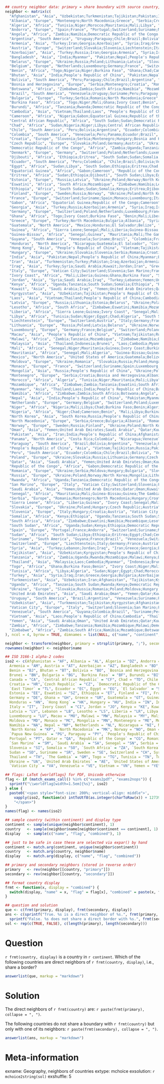 ```r
## country neighbor data: primary = share boundary with source country, secondary = share boundary with primary neighbor but not with source country
neighbor <- matrix(c(
  "Afghanistan", "Asia", "Uzbekistan;Turkmenistan;Tajikistan;Pakistan;Iran;People's Republic of China", "Kyrgyzstan;India;Turkey;Iraq;Azerbaijan;Armenia;Vietnam;Russia;North Korea;Nepal;Mongolia;Laos;Macau;Hong Kong;Myanmar;Bhutan",
  "Albania", "Europe", "Montenegro;North Macedonia;Greece", "Serbia;Croatia;Bosnia and Herzegovina;Bulgaria;Turkey",
  "Algeria", "Africa", "Tunisia;Niger;Morocco;Mauritania;Mali;Libya", "Nigeria;Chad;Burkina Faso;Benin;Senegal;Guinea;Ivory Coast;Sudan;Egypt",
  "Andorra", "Europe", "Spain;France", "Portugal;Switzerland;Suriname;Monaco;Luxembourg;Italy;Germany;Brazil;Belgium",
  "Angola", "Africa", "Zambia;Namibia;Democratic Republic of the Congo;Republic of the Congo", "Zimbabwe;Tanzania;Mozambique;Malawi;Botswana;South Africa;Uganda;South Sudan;Rwanda;Central African Republic;Burundi;Gabon;Cameroon",
  "Argentina", "South America", "Uruguay;Paraguay;Chile;Brazil;Bolivia", "Peru;Venezuela;Suriname;Guyana;France;Colombia",
  "Armenia", "Asia", "Turkey;Iran;Georgia;Azerbaijan", "Syria;Iraq;Greece;Bulgaria;Turkmenistan;Pakistan;Afghanistan;Russia",
  "Austria", "Europe", "Switzerland;Slovakia;Slovenia;Liechtenstein;Italy;Hungary;Germany;Czech Republic", "France;Ukraine;Poland;Croatia;Vatican City;San Marino;Serbia;Romania;Netherlands;Luxembourg;Denmark;Belgium",
  "Azerbaijan", "Asia", "Turkey;Russia;Iran;Georgia;Armenia", "Syria;Iraq;Greece;Bulgaria;Ukraine;Poland;Norway;North Korea;Mongolia;Lithuania;Latvia;Finland;Estonia;People's Republic of China;Belarus;Turkmenistan;Pakistan;Afghanistan",
  "Bangladesh", "Asia", "India;Myanmar", "Pakistan;Nepal;People's Republic of China;Bhutan;Thailand;Laos",
  "Belarus", "Europe", "Ukraine;Russia;Poland;Lithuania;Latvia", "Slovakia;Romania;Moldova;Hungary;Norway;North Korea;Mongolia;Georgia;Finland;Estonia;People's Republic of China;Azerbaijan;Germany;Czech Republic",
  "Belgium", "Europe", "Netherlands;Luxembourg;Germany;France", "Switzerland;Poland;Denmark;Czech Republic;Austria;Suriname;Spain;Monaco;Italy;Brazil;Andorra",
  "Benin", "Africa", "Togo;Nigeria;Niger;Burkina Faso", "Ghana;Chad;Cameroon;Mali;Libya;Algeria;Ivory Coast",
  "Bhutan", "Asia", "India;People's Republic of China", "Pakistan;Nepal;Myanmar;Bangladesh;Vietnam;Tajikistan;Russia;North Korea;Mongolia;Laos;Kyrgyzstan;Macau;Hong Kong;Afghanistan",
  "Bolivia", "South America", "Peru;Paraguay;Chile;Brazil;Argentina", "Ecuador;Colombia;Venezuela;Uruguay;Suriname;Guyana;France",
  "Bosnia and Herzegovina", "Europe", "Serbia;Montenegro;Croatia", "Romania;North Macedonia;Hungary;Bulgaria;Albania;Slovenia",
  "Botswana", "Africa", "Zimbabwe;Zambia;South Africa;Namibia", "Mozambique;Tanzania;Malawi;Democratic Republic of the Congo;Angola;Eswatini;Lesotho",
  "Brazil", "South America", "Venezuela;Uruguay;Suriname;Peru;Paraguay;Guyana;France;Colombia;Bolivia;Argentina", "Ecuador;Chile;Switzerland;Spain;Monaco;Luxembourg;Italy;Germany;Belgium;Andorra;Panama",
  "Bulgaria", "Europe", "Turkey;Serbia;Romania;North Macedonia;Greece", "Syria;Iraq;Iran;Georgia;Azerbaijan;Armenia;Montenegro;Hungary;Croatia;Bosnia and Herzegovina;Ukraine;Moldova;Albania",
  "Burkina Faso", "Africa", "Togo;Niger;Mali;Ghana;Ivory Coast;Benin", "Nigeria;Libya;Chad;Algeria;Senegal;Mauritania;Guinea;Liberia",
  "Burundi", "Africa", "Tanzania;Rwanda;Democratic Republic of the Congo", "Zambia;Uganda;Mozambique;Malawi;Kenya;South Sudan;Republic of the Congo;Central African Republic;Angola",
  "Cambodia", "Asia", "Vietnam;Thailand;Laos", "People's Republic of China;Malaysia;Myanmar",
  "Cameroon", "Africa", "Nigeria;Gabon;Equatorial Guinea;Republic of the Congo;Chad;Central African Republic", "Niger;Benin;Democratic Republic of the Congo;Angola;Sudan;Libya;South Sudan",
  "Central African Republic", "Africa", "South Sudan;Sudan;Democratic Republic of the Congo;Republic of the Congo;Chad;Cameroon", "Uganda;Kenya;Ethiopia;Libya;Eritrea;Egypt;Zambia;Tanzania;Rwanda;Burundi;Angola;Gabon;Nigeria;Niger;Equatorial Guinea",
  "Chad", "Africa", "Sudan;Nigeria;Niger;Libya;Central African Republic;Cameroon", "South Sudan;Ethiopia;Eritrea;Egypt;Benin;Mali;Burkina Faso;Algeria;Tunisia;Democratic Republic of the Congo;Republic of the Congo;Gabon;Equatorial Guinea",
  "Chile", "South America", "Peru;Bolivia;Argentina", "Ecuador;Colombia;Brazil;Paraguay;Uruguay",
  "Colombia", "South America", "Venezuela;Peru;Panama;Ecuador;Brazil", "Guyana;Chile;Bolivia;Costa Rica;Uruguay;Suriname;Paraguay;France;Argentina",
  "Croatia", "Europe", "Slovenia;Serbia;Montenegro;Hungary;Bosnia and Herzegovina", "Italy;Austria;Romania;North Macedonia;Bulgaria;Albania;Ukraine;Slovakia",
  "Czech Republic", "Europe", "Slovakia;Poland;Germany;Austria", "Ukraine;Hungary;Russia;Lithuania;Belarus;Switzerland;Netherlands;Luxembourg;France;Denmark;Belgium;Slovenia;Liechtenstein;Italy",
  "Democratic Republic of the Congo", "Africa", "Zambia;Uganda;Tanzania;South Sudan;Rwanda;Republic of the Congo;Central African Republic;Burundi;Angola", "Zimbabwe;Namibia;Mozambique;Malawi;Botswana;Kenya;Sudan;Ethiopia;Gabon;Cameroon;Chad",
  "Denmark", "Europe", "Germany", "Switzerland;Poland;Netherlands;Luxembourg;France;Czech Republic;Belgium;Austria",
  "Djibouti", "Africa", "Ethiopia;Eritrea", "South Sudan;Sudan;Somalia;Kenya",
  "Ecuador", "South America", "Peru;Colombia", "Chile;Brazil;Bolivia;Venezuela;Panama",
  "Egypt", "Africa", "Sudan;Libya", "South Sudan;Ethiopia;Eritrea;Chad;Central African Republic;Tunisia;Niger;Algeria",
  "Equatorial Guinea", "Africa", "Gabon;Cameroon", "Republic of the Congo;Nigeria;Chad;Central African Republic",
  "Eritrea", "Africa", "Sudan;Ethiopia;Djibouti", "South Sudan;Libya;Egypt;Chad;Central African Republic;Somalia;Kenya",
  "Estonia", "Europe", "Russia;Latvia", "Ukraine;Poland;Norway;North Korea;Mongolia;Lithuania;Georgia;Finland;People's Republic of China;Belarus;Azerbaijan",
  "Eswatini", "Africa", "South Africa;Mozambique", "Zimbabwe;Namibia;Lesotho;Botswana;Zambia;Tanzania;Malawi",
  "Ethiopia", "Africa", "South Sudan;Sudan;Somalia;Kenya;Eritrea;Djibouti", "Uganda;Democratic Republic of the Congo;Central African Republic;Libya;Egypt;Chad;Tanzania",
  "Finland", "Europe", "Sweden;Russia;Norway", "Ukraine;Poland;North Korea;Mongolia;Lithuania;Latvia;Georgia;Estonia;People's Republic of China;Belarus;Azerbaijan",
  "France", "Europe", "Switzerland;Suriname;Spain;Monaco;Luxembourg;Italy;Germany;Brazil;Belgium;Andorra", "Liechtenstein;Austria;Guyana;Portugal;Vatican City;Slovenia;San Marino;Poland;Netherlands;Denmark;Czech Republic;Venezuela;Uruguay;Peru;Paraguay;Colombia;Bolivia;Argentina",
  "Gabon", "Africa", "Equatorial Guinea;Republic of the Congo;Cameroon", "Democratic Republic of the Congo;Central African Republic;Angola;Nigeria;Chad",
  "Georgia", "Asia", "Turkey;Russia;Azerbaijan;Armenia", "Syria;Iraq;Iran;Greece;Bulgaria;Ukraine;Poland;Norway;North Korea;Mongolia;Lithuania;Latvia;Finland;Estonia;People's Republic of China;Belarus",
  "Germany", "Europe", "Switzerland;Poland;Netherlands;Luxembourg;France;Denmark;Czech Republic;Belgium;Austria", "Liechtenstein;Italy;Ukraine;Slovakia;Russia;Lithuania;Belarus;Suriname;Spain;Monaco;Brazil;Andorra;Slovenia;Hungary",
  "Ghana", "Africa", "Togo;Ivory Coast;Burkina Faso", "Benin;Mali;Liberia;Guinea;Niger",
  "Greece", "Europe", "Turkey;North Macedonia;Bulgaria;Albania", "Syria;Iraq;Iran;Georgia;Azerbaijan;Armenia;Serbia;Romania;Montenegro",
  "Guatemala", "North America", "Mexico;Honduras;El Salvador;Belize", "United States of America;Nicaragua",
  "Guinea", "Africa", "Sierra Leone;Senegal;Mali;Liberia;Guinea-Bissau;Ivory Coast", "Mauritania;The Gambia;Niger;Burkina Faso;Algeria;Ghana",
  "Guinea-Bissau", "Africa", "Senegal;Guinea", "Mauritania;Mali;The Gambia;Sierra Leone;Liberia;Ivory Coast",
  "Guyana", "South America", "Venezuela;Suriname;Brazil", "Colombia;France;Uruguay;Peru;Paraguay;Bolivia;Argentina",
  "Honduras", "North America", "Nicaragua;Guatemala;El Salvador", "Costa Rica;Mexico;Belize",
  "Hong Kong", "Asia", "People's Republic of China", "Vietnam;Tajikistan;Russia;Pakistan;North Korea;Nepal;Mongolia;Laos;Kyrgyzstan;India;Macau;Myanmar;Bhutan;Afghanistan",
  "Hungary", "Europe", "Ukraine;Slovakia;Slovenia;Serbia;Romania;Croatia;Austria", "Russia;Poland;Moldova;Belarus;Czech Republic;Italy;Montenegro;North Macedonia;Bulgaria;Bosnia and Herzegovina;Switzerland;Liechtenstein;Germany",
  "India", "Asia", "Pakistan;Nepal;People's Republic of China;Myanmar;Bhutan;Bangladesh", "Iran;Afghanistan;Vietnam;Tajikistan;Russia;North Korea;Mongolia;Laos;Kyrgyzstan;Macau;Hong Kong;Thailand",
  "Iran", "Asia", "Turkmenistan;Turkey;Pakistan;Iraq;Azerbaijan;Armenia;Afghanistan", "Uzbekistan;Syria;Greece;Georgia;Bulgaria;India;People's Republic of China;Saudi Arabia;Kuwait;Jordan;Russia;Tajikistan",
  "Iraq", "Asia", "Turkey;Syria;Saudi Arabia;Kuwait;Jordan;Iran", "Greece;Georgia;Bulgaria;Azerbaijan;Armenia;Lebanon;Yemen;United Arab Emirates;Qatar;Oman;Turkmenistan;Pakistan;Afghanistan",
  "Italy", "Europe", "Vatican City;Switzerland;Slovenia;San Marino;France;Austria", "Liechtenstein;Germany;Hungary;Croatia;Suriname;Spain;Monaco;Luxembourg;Brazil;Belgium;Andorra;Slovakia;Czech Republic",
  "Ivory Coast", "Africa", "Mali;Liberia;Guinea;Ghana;Burkina Faso", "Senegal;Niger;Mauritania;Algeria;Sierra Leone;Guinea-Bissau;Togo;Benin",
  "Jordan", "Asia", "Syria;Saudi Arabia;Iraq", "Turkey;Lebanon;Yemen;United Arab Emirates;Qatar;Oman;Kuwait;Iran",
  "Kenya", "Africa", "Uganda;Tanzania;South Sudan;Somalia;Ethiopia", "Rwanda;Democratic Republic of the Congo;Zambia;Mozambique;Malawi;Burundi;Sudan;Central African Republic;Eritrea;Djibouti",
  "Kuwait", "Asia", "Saudi Arabia;Iraq", "Yemen;United Arab Emirates;Qatar;Oman;Jordan;Turkey;Syria;Iran",
  "Kyrgyzstan", "Asia", "Uzbekistan;Tajikistan;People's Republic of China", "Turkmenistan;Afghanistan;Vietnam;Russia;Pakistan;North Korea;Nepal;Mongolia;Laos;India;Macau;Hong Kong;Myanmar;Bhutan",
  "Laos", "Asia", "Vietnam;Thailand;People's Republic of China;Cambodia;Myanmar", "Malaysia;Tajikistan;Russia;Pakistan;North Korea;Nepal;Mongolia;Kyrgyzstan;India;Macau;Hong Kong;Bhutan;Afghanistan;Bangladesh",
  "Latvia", "Europe", "Russia;Lithuania;Estonia;Belarus", "Ukraine;Poland;Norway;North Korea;Mongolia;Georgia;Finland;People's Republic of China;Azerbaijan",
  "Lesotho", "Africa", "South Africa", "Zimbabwe;Eswatini;Namibia;Mozambique;Botswana",
  "Liberia", "Africa", "Sierra Leone;Guinea;Ivory Coast", "Senegal;Mali;Guinea-Bissau;Ghana;Burkina Faso",
  "Libya", "Africa", "Tunisia;Sudan;Niger;Egypt;Chad;Algeria", "South Sudan;Ethiopia;Eritrea;Central African Republic;Nigeria;Mali;Burkina Faso;Benin;Cameroon;Morocco;Mauritania",
  "Liechtenstein", "Europe", "Switzerland;Austria", "Italy;Germany;France;Slovakia;Slovenia;Hungary;Czech Republic",
  "Lithuania", "Europe", "Russia;Poland;Latvia;Belarus", "Ukraine;Norway;North Korea;Mongolia;Georgia;Finland;Estonia;People's Republic of China;Azerbaijan;Slovakia;Germany;Czech Republic",
  "Luxembourg", "Europe", "Germany;France;Belgium", "Switzerland;Poland;Netherlands;Denmark;Czech Republic;Austria;Suriname;Spain;Monaco;Italy;Brazil;Andorra",
  "Macau", "Asia", "People's Republic of China", "Vietnam;Tajikistan;Russia;Pakistan;North Korea;Nepal;Mongolia;Laos;Kyrgyzstan;India;Hong Kong;Myanmar;Bhutan;Afghanistan",
  "Malawi", "Africa", "Zambia;Tanzania;Mozambique", "Zimbabwe;Namibia;Democratic Republic of the Congo;Botswana;Angola;Uganda;Rwanda;Kenya;Burundi;Eswatini;South Africa",
  "Malaysia", "Asia", "Thailand;Indonesia;Brunei", "Laos;Cambodia;Myanmar;East Timor;Papua New Guinea",
  "Mali", "Africa", "Senegal;Niger;Mauritania;Guinea;Ivory Coast;Burkina Faso;Algeria", "Guinea-Bissau;The Gambia;Nigeria;Libya;Chad;Benin;Sierra Leone;Liberia;Ghana;Togo;Tunisia;Morocco",
  "Mauritania", "Africa", "Senegal;Mali;Algeria", "Guinea-Bissau;Guinea;The Gambia;Niger;Ivory Coast;Burkina Faso;Tunisia;Morocco;Libya",
  "Mexico", "North America", "United States of America;Guatemala;Belize", "Canada;Honduras;El Salvador",
  "Moldova", "Europe", "Ukraine;Romania", "Slovakia;Russia;Poland;Hungary;Belarus;Serbia;Bulgaria",
  "Monaco", "Europe", "France", "Switzerland;Suriname;Spain;Luxembourg;Italy;Germany;Brazil;Belgium;Andorra",
  "Mongolia", "Asia", "Russia;People's Republic of China", "Ukraine;Poland;Norway;North Korea;Lithuania;Latvia;Georgia;Finland;Estonia;Belarus;Azerbaijan;Vietnam;Tajikistan;Pakistan;Nepal;Laos;Kyrgyzstan;India;Macau;Hong Kong;Myanmar;Bhutan;Afghanistan",
  "Montenegro", "Europe", "Serbia;Croatia;Bosnia and Herzegovina;Albania", "Romania;North Macedonia;Hungary;Bulgaria;Slovenia;Greece",
  "Morocco", "Africa", "Algeria", "Tunisia;Niger;Mauritania;Mali;Libya",
  "Mozambique", "Africa", "Zimbabwe;Zambia;Tanzania;Eswatini;South Africa;Malawi", "Namibia;Botswana;Democratic Republic of the Congo;Angola;Uganda;Rwanda;Kenya;Burundi;Lesotho",
  "Myanmar", "Asia", "Thailand;Laos;India;People's Republic of China;Bangladesh", "Malaysia;Cambodia;Vietnam;Pakistan;Nepal;Bhutan;Tajikistan;Russia;North Korea;Mongolia;Kyrgyzstan;Macau;Hong Kong;Afghanistan",
  "Namibia", "Africa", "Zimbabwe;Zambia;South Africa;Botswana;Angola", "Mozambique;Tanzania;Malawi;Democratic Republic of the Congo;Eswatini;Lesotho;Republic of the Congo",
  "Nepal", "Asia", "India;People's Republic of China", "Pakistan;Myanmar;Bhutan;Bangladesh;Vietnam;Tajikistan;Russia;North Korea;Mongolia;Laos;Kyrgyzstan;Macau;Hong Kong;Afghanistan",
  "Netherlands", "Europe", "Germany;Belgium", "Switzerland;Poland;Luxembourg;France;Denmark;Czech Republic;Austria",
  "Niger", "Africa", "Nigeria;Mali;Libya;Chad;Burkina Faso;Benin;Algeria", "Cameroon;Senegal;Mauritania;Guinea;Ivory Coast;Tunisia;Sudan;Egypt;Central African Republic;Togo;Ghana;Morocco",
  "Nigeria", "Africa", "Niger;Chad;Cameroon;Benin", "Mali;Libya;Burkina Faso;Algeria;Sudan;Central African Republic;Gabon;Equatorial Guinea;Republic of the Congo;Togo",
  "North Korea", "Asia", "South Korea;Russia;People's Republic of China", "Ukraine;Poland;Norway;Mongolia;Lithuania;Latvia;Georgia;Finland;Estonia;Belarus;Azerbaijan;Vietnam;Tajikistan;Pakistan;Nepal;Laos;Kyrgyzstan;India;Macau;Hong Kong;Myanmar;Bhutan;Afghanistan",
  "North Macedonia", "Europe", "Serbia;Greece;Bulgaria;Albania", "Romania;Montenegro;Hungary;Croatia;Bosnia and Herzegovina;Turkey",
  "Norway", "Europe", "Sweden;Russia;Finland", "Ukraine;Poland;North Korea;Mongolia;Lithuania;Latvia;Georgia;Estonia;People's Republic of China;Belarus;Azerbaijan",
  "Oman", "Asia", "Yemen;United Arab Emirates;Saudi Arabia", "Qatar;Kuwait;Jordan;Iraq",
  "Pakistan", "Asia", "Iran;India;People's Republic of China;Afghanistan", "Turkmenistan;Turkey;Iraq;Azerbaijan;Armenia;Nepal;Myanmar;Bhutan;Bangladesh;Vietnam;Tajikistan;Russia;North Korea;Mongolia;Laos;Kyrgyzstan;Macau;Hong Kong;Uzbekistan",
  "Panama", "North America", "Costa Rica;Colombia", "Nicaragua;Venezuela;Peru;Ecuador;Brazil",
  "Paraguay", "South America", "Brazil;Bolivia;Argentina", "Venezuela;Uruguay;Suriname;Peru;Guyana;France;Colombia;Chile",
  "People's Republic of China", "Asia", "Vietnam;Tajikistan;Russia;Pakistan;North Korea;Nepal;Mongolia;Laos;Kyrgyzstan;India;Macau;Hong Kong;Myanmar;Bhutan;Afghanistan", "Cambodia;Uzbekistan;Ukraine;Poland;Norway;Lithuania;Latvia;Georgia;Finland;Estonia;Belarus;Azerbaijan;Iran;South Korea;Thailand;Bangladesh;Turkmenistan",
  "Peru", "South America", "Ecuador;Colombia;Chile;Brazil;Bolivia", "Venezuela;Panama;Argentina;Uruguay;Suriname;Paraguay;Guyana;France",
  "Poland", "Europe", "Ukraine;Slovakia;Russia;Lithuania;Germany;Czech Republic;Belarus", "Romania;Moldova;Hungary;Austria;Norway;North Korea;Mongolia;Latvia;Georgia;Finland;Estonia;People's Republic of China;Azerbaijan;Switzerland;Netherlands;Luxembourg;France;Denmark;Belgium",
  "Qatar", "Asia", "Saudi Arabia", "Yemen;United Arab Emirates;Oman;Kuwait;Jordan;Iraq",
  "Republic of the Congo", "Africa", "Gabon;Democratic Republic of the Congo;Central African Republic;Cameroon;Angola", "Equatorial Guinea;Zambia;Uganda;Tanzania;South Sudan;Rwanda;Burundi;Sudan;Chad;Nigeria;Namibia",
  "Romania", "Europe", "Ukraine;Serbia;Moldova;Hungary;Bulgaria", "Slovakia;Russia;Poland;Belarus;Montenegro;North Macedonia;Croatia;Bosnia and Herzegovina;Slovenia;Austria;Turkey;Greece",
  "Russia", "Europe", "Ukraine;Poland;Norway;North Korea;Mongolia;Lithuania;Latvia;Georgia;Finland;Estonia;People's Republic of China;Belarus;Azerbaijan", "Slovakia;Romania;Moldova;Hungary;Germany;Czech Republic;Sweden;South Korea;Turkey;Armenia;Vietnam;Tajikistan;Pakistan;Nepal;Laos;Kyrgyzstan;India;Macau;Hong Kong;Myanmar;Bhutan;Afghanistan;Iran",
  "Rwanda", "Africa", "Uganda;Tanzania;Democratic Republic of the Congo;Burundi", "South Sudan;Kenya;Zambia;Mozambique;Malawi;Republic of the Congo;Central African Republic;Angola",
  "San Marino", "Europe", "Italy", "Vatican City;Switzerland;Slovenia;France;Austria",
  "Saudi Arabia", "Asia", "Yemen;United Arab Emirates;Qatar;Oman;Kuwait;Jordan;Iraq", "Syria;Turkey;Iran",
  "Senegal", "Africa", "Mauritania;Mali;Guinea-Bissau;Guinea;The Gambia", "Algeria;Niger;Ivory Coast;Burkina Faso;Sierra Leone;Liberia",
  "Serbia", "Europe", "Romania;Montenegro;North Macedonia;Hungary;Croatia;Bulgaria;Bosnia and Herzegovina", "Ukraine;Moldova;Albania;Greece;Slovakia;Slovenia;Austria;Turkey",
  "Sierra Leone", "Africa", "Liberia;Guinea", "Ivory Coast;Senegal;Mali;Guinea-Bissau",
  "Slovakia", "Europe", "Ukraine;Poland;Hungary;Czech Republic;Austria", "Russia;Romania;Moldova;Belarus;Lithuania;Germany;Slovenia;Serbia;Croatia;Switzerland;Liechtenstein;Italy",
  "Slovenia", "Europe", "Italy;Hungary;Croatia;Austria", "Vatican City;Switzerland;San Marino;France;Ukraine;Slovakia;Serbia;Romania;Montenegro;Bosnia and Herzegovina;Liechtenstein;Germany;Czech Republic",
  "Somalia", "Africa", "Kenya;Ethiopia", "Uganda;Tanzania;South Sudan;Sudan;Eritrea;Djibouti",
  "South Africa", "Africa", "Zimbabwe;Eswatini;Namibia;Mozambique;Lesotho;Botswana", "Zambia;Angola;Tanzania;Malawi",
  "South Sudan", "Africa", "Uganda;Sudan;Kenya;Ethiopia;Democratic Republic of the Congo;Central African Republic", "Tanzania;Rwanda;Libya;Eritrea;Egypt;Chad;Somalia;Djibouti;Zambia;Republic of the Congo;Burundi;Angola;Cameroon",
  "Spain", "Europe", "Portugal;France;Andorra", "Switzerland;Suriname;Monaco;Luxembourg;Italy;Germany;Brazil;Belgium",
  "Sudan", "Africa", "South Sudan;Libya;Ethiopia;Eritrea;Egypt;Chad;Central African Republic", "Uganda;Kenya;Democratic Republic of the Congo;Tunisia;Niger;Algeria;Somalia;Djibouti;Nigeria;Cameroon;Republic of the Congo",
  "Suriname", "South America", "Guyana;France;Brazil", "Venezuela;Switzerland;Spain;Monaco;Luxembourg;Italy;Germany;Belgium;Andorra;Uruguay;Peru;Paraguay;Colombia;Bolivia;Argentina",
  "Switzerland", "Europe", "Liechtenstein;Italy;Germany;France;Austria", "Vatican City;Slovenia;San Marino;Poland;Netherlands;Luxembourg;Denmark;Czech Republic;Belgium;Suriname;Spain;Monaco;Brazil;Andorra;Slovakia;Hungary",
  "Syria", "Asia", "Turkey;Lebanon;Jordan;Iraq", "Iran;Greece;Georgia;Bulgaria;Azerbaijan;Armenia;Saudi Arabia;Kuwait",
  "Tajikistan", "Asia", "Uzbekistan;Kyrgyzstan;People's Republic of China;Afghanistan", "Turkmenistan;Vietnam;Russia;Pakistan;North Korea;Nepal;Mongolia;Laos;India;Macau;Hong Kong;Myanmar;Bhutan;Iran",
  "Tanzania", "Africa", "Zambia;Uganda;Rwanda;Mozambique;Malawi;Kenya;Democratic Republic of the Congo;Burundi", "Zimbabwe;Namibia;Botswana;Angola;South Sudan;Eswatini;South Africa;Somalia;Ethiopia;Republic of the Congo;Central African Republic",
  "Thailand", "Asia", "Malaysia;Laos;Cambodia;Myanmar", "Indonesia;Brunei;Vietnam;People's Republic of China;India;Bangladesh",
  "Togo", "Africa", "Ghana;Burkina Faso;Benin", "Ivory Coast;Niger;Mali;Nigeria",
  "Tunisia", "Africa", "Libya;Algeria", "Sudan;Niger;Egypt;Chad;Morocco;Mauritania;Mali",
  "Turkey", "Asia", "Syria;Iraq;Iran;Greece;Georgia;Bulgaria;Azerbaijan;Armenia", "Lebanon;Jordan;Saudi Arabia;Kuwait;Turkmenistan;Pakistan;Afghanistan;North Macedonia;Albania;Russia;Serbia;Romania",
  "Turkmenistan", "Asia", "Uzbekistan;Iran;Afghanistan", "Tajikistan;Kyrgyzstan;Turkey;Pakistan;Iraq;Azerbaijan;Armenia;People's Republic of China",
  "Uganda", "Africa", "Tanzania;South Sudan;Rwanda;Kenya;Democratic Republic of the Congo", "Zambia;Mozambique;Malawi;Burundi;Sudan;Ethiopia;Central African Republic;Somalia;Republic of the Congo;Angola",
  "Ukraine", "Europe", "Slovakia;Russia;Romania;Poland;Moldova;Hungary;Belarus", "Czech Republic;Austria;Norway;North Korea;Mongolia;Lithuania;Latvia;Georgia;Finland;Estonia;People's Republic of China;Azerbaijan;Serbia;Bulgaria;Germany;Slovenia;Croatia",
  "United Arab Emirates", "Asia", "Saudi Arabia;Oman", "Yemen;Qatar;Kuwait;Jordan;Iraq",
  "Uruguay", "South America", "Brazil;Argentina", "Venezuela;Suriname;Peru;Paraguay;Guyana;France;Colombia;Bolivia;Chile",
  "Uzbekistan", "Asia", "Turkmenistan;Tajikistan;Kyrgyzstan;Afghanistan", "Iran;People's Republic of China;Pakistan",
  "Vatican City", "Europe", "Italy", "Switzerland;Slovenia;San Marino;France;Austria",
  "Venezuela", "South America", "Guyana;Colombia;Brazil", "Suriname;Peru;Panama;Ecuador;Uruguay;Paraguay;France;Bolivia;Argentina",
  "Vietnam", "Asia", "Laos;People's Republic of China;Cambodia", "Thailand;Myanmar;Tajikistan;Russia;Pakistan;North Korea;Nepal;Mongolia;Kyrgyzstan;India;Macau;Hong Kong;Bhutan;Afghanistan",
  "Yemen", "Asia", "Saudi Arabia;Oman", "United Arab Emirates;Qatar;Kuwait;Jordan;Iraq",
  "Zambia", "Africa", "Zimbabwe;Tanzania;Namibia;Mozambique;Malawi;Democratic Republic of the Congo;Botswana;Angola", "South Africa;Uganda;Rwanda;Kenya;Burundi;Eswatini;South Sudan;Republic of the Congo;Central African Republic",
  "Zimbabwe", "Africa", "Zambia;South Africa;Namibia;Mozambique;Botswana", "Tanzania;Malawi;Democratic Republic of the Congo;Angola;Eswatini;Lesotho"
), ncol = 4, byrow = TRUE, dimnames = list(NULL, c("name", "continent", "primary", "secondary")))

neighbor <- transform(neighbor, primary = strsplit(primary, ";"), secondary = strsplit(secondary, ";"))
rownames(neighbor) <- neighbor$name

## ISO 3166-1 alpha-2 codes
iso2 <- c(Afghanistan = "AF", Albania = "AL", Algeria = "DZ", Andorra = "AD", Angola = "AO", Argentina = "AR",
  Armenia = "AM", Austria = "AT", Azerbaijan = "AZ", Bangladesh = "BD", Belarus = "BY", Belgium = "BE", Belize = "BZ",
  Benin = "BJ", Bhutan = "BT", Bolivia = "BO", `Bosnia and Herzegovina` = "BA", Botswana = "BW", Brazil = "BR",
  Brunei = "BN", Bulgaria = "BG", `Burkina Faso` = "BF", Burundi = "BI", Cambodia = "KH", Cameroon = "CM",
  Canada = "CA", `Central African Republic` = "CF", Chad = "TD", Chile = "CL", Colombia = "CO", `Costa Rica` = "CR",
  Croatia = "HR",`Czech Republic` = "CZ", `Democratic Republic of the Congo` = "CD", Denmark = "DK", Djibouti = "DJ",
  `East Timor` = "TL", Ecuador = "EC", Egypt = "EG", `El Salvador` = "SV", `Equatorial Guinea` = "GQ", Eritrea = "ER",
  Estonia = "EE", Eswatini = "SZ", Ethiopia = "ET", Finland = "FI", France = "FR", Gabon = "GA", Georgia = "GE",
  Germany = "DE", Ghana = "GH", Greece = "GR", Guatemala = "GT", Guinea = "GN", `Guinea-Bissau` = "GW", Guyana = "GY",
  Honduras = "HN", `Hong Kong` = "HK", Hungary = "HU", India = "IN", Indonesia = "ID", Iran = "IR", Iraq = "IQ",
  Italy = "IT", `Ivory Coast` = "CI", Jordan = "JO", Kenya = "KE", Kuwait = "KW", Kyrgyzstan = "KG", Laos = "LA",
  Latvia = "LV", Lebanon = "LB", Lesotho = "LS", Liberia = "LR", Libya = "LY", Liechtenstein = "LI", Lithuania = "LT",
  Luxembourg = "LU", Macau = "MO", Malawi = "MW", Malaysia = "MY", Mali = "ML", Mauritania = "MR", Mexico = "MX",
  Moldova = "MD", Monaco = "MC", Mongolia = "MN", Montenegro = "ME", Morocco = "MA", Mozambique = "MZ", Myanmar = "MM",
  Namibia = "NA", Nepal = "NP", Netherlands = "NL", Nicaragua = "NI", Niger = "NE", Nigeria = "NG",
  `North Korea` = "KP", `North Macedonia` = "MK", Norway = "NO", Oman = "OM", Pakistan = "PK", Panama = "PA",
  `Papua New Guinea` = "PG", Paraguay = "PY", `People's Republic of China` = "CN", Peru = "PE", Poland = "PL",
  Portugal = "PT", Qatar = "QA", `Republic of the Congo` = "CG", Romania = "RO", Russia = "RU", Rwanda = "RW",
  `San Marino` = "SM", `Saudi Arabia` = "SA", Senegal = "SN", Serbia = "RS", `Sierra Leone` = "SL", Slovakia = "SK",
  Slovenia = "SI", Somalia = "SO", `South Africa` = "ZA", `South Korea` = "KR", `South Sudan` = "SS", Spain = "ES",
  Sudan = "SD", Suriname = "SR", Sweden = "SE", Switzerland = "CH", Syria = "SY", Tajikistan = "TJ", Tanzania = "TZ",
  Thailand = "TH", `The Gambia` = "GM", Togo = "TG", Tunisia = "TN", Turkey = "TR", Turkmenistan = "TM", Uganda = "UG",
  Ukraine = "UA", `United Arab Emirates` = "AE", `United States of America` = "US", Uruguay = "UY", Uzbekistan = "UZ",
  `Vatican City` = "VA", Venezuela = "VE", Vietnam = "VN", Yemen = "YE", Zambia = "ZM", Zimbabwe = "ZW")

## flags: LaTeX {worldflags} for PDF, Unicode otherwise
flag <- if (match_exams_call() %in% c("exams2pdf", "exams2nops")) {
  sprintf("\\worldflag[width=1.5em]{%s}", iso2)
} else {
  paste0('<span style="font-size: 200%; vertical-align: middle">', 
    vapply(iso2, function(x) intToUtf8(as.integer(charToRaw(x)) + 127397), ""),
    "</span>")
}
names(flag) <- names(iso2)

## sample country (within continent) and display type
continent <- sample(unique(neighbor$continent), 1)
country   <- sample(neighbor$name[neighbor$continent == continent], 1)
display   <- sample(c("name", "flag", "combined"), 1)

## just to be safe in case these are selected via expar() by hand
continent <- match.arg(continent, unique(neighbor$continent))
country   <- match.arg(country, neighbor$name)
display   <- match.arg(display, c("name", "flag", "combined"))

## primary and secondary neighbors (stored in reverse order)
primary   <- rev(neighbor[[country, "primary"]])
secondary <- rev(neighbor[[country, "secondary"]])

## format country display
frmt <- function(x, display = "combined") {
  switch(display, "name" = x, "flag" = flag[x], "combined" = paste(x, flag[x]))
}

## question and solution
que <- c(frmt(primary, display), frmt(secondary, display))
ans <- c(sprintf("True. %s is a direct neighbor of %s.", frmt(primary, display), frmt(country, display)),
  sprintf("False. %s does not share a direct border with %s.", frmt(secondary, display), frmt(country, display)))  
sol <- rep(c(TRUE, FALSE), c(length(primary), length(secondary)))
```


Question
========
`r frmt(country, display)` is a country in `r continent`. Which of the following countries are
direct neighbors of `r frmt(country, display)`, i.e., share a border?

```r
answerlist(que, markup = "markdown")
```

Solution
========
The direct neighbors of `r frmt(country)` are: `r paste(frmt(primary), collapse = ", ")`.

The following countries do not share a boundary with `r frmt(country)` but only with one of its neighbors:
`r paste(frmt(secondary), collapse = ", ")`.

```r
answerlist(ans, markup = "markdown")
```


Meta-information
================
exname: Geography, neighbors of countries
extype: mchoice
exsolution: `r mchoice2string(sol)`
exshuffle: 5
